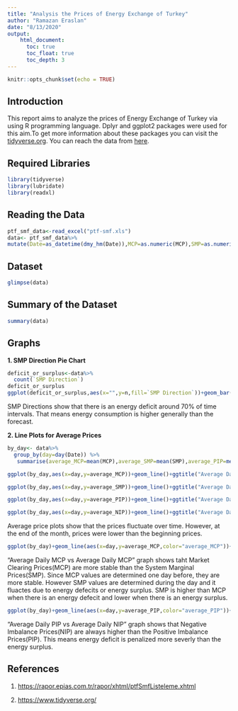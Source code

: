 ```yaml
---
title: "Analysis the Prices of Energy Exchange of Turkey"
author: "Ramazan Eraslan"
date: "8/13/2020"
output: 
    html_document:
      toc: true
      toc_float: true
      toc_depth: 3
---
```


```r
knitr::opts_chunk$set(echo = TRUE)
```
## Introduction
This report aims to analyze the prices of Energy Exchange of Turkey via using R programming language. Dplyr and ggplot2 packages were used for this aim.To get more information about these packages you can visit the [tidyverse.org](https://www.tidyverse.org/). You can reach the data from [here](https://rapor.epias.com.tr/rapor/xhtml/ptfSmfListeleme.xhtml).

## Required Libraries
```r
library(tidyverse)
library(lubridate)
library(readxl)

```
## Reading the Data
```r
ptf_smf_data<-read_excel("ptf-smf.xls")
data<- ptf_smf_data%>%
mutate(Date=as_datetime(dmy_hm(Date)),MCP=as.numeric(MCP),SMP=as.numeric(SMP),`Positive Imbalance Price (TL/MWh)`=as.numeric(`Positive Imbalance Price (TL/MWh)`),`Negative Imbalance Price (TL/MWh)`=as.numeric(`Negative Imbalance Price (TL/MWh)`))

```

## Dataset
```r
glimpse(data)
```

## Summary of the Dataset

```r
summary(data)
```



## Graphs

**1. SMP Direction Pie Chart**

```r

deficit_or_surplus<-data%>%
  count(`SMP Direction`)
deficit_or_surplus
ggplot(deficit_or_surplus,aes(x="",y=n,fill=`SMP Direction`))+geom_bar(stat = "identity")+coord_polar("y",start=0)+theme(axis.title.x = element_blank(),axis.title.y = element_blank())+ggtitle("SMP Directions")


```

SMP Directions show that there is an energy deficit around 70% of time intervals. That means energy consumption is higher generally than the forecast. 

**2. Line Plots for Average Prices**


```r
by_day<- data%>%
  group_by(day=day(Date)) %>%
   summarise(average_MCP=mean(MCP),average_SMP=mean(SMP),average_PIP=mean(`Positive Imbalance Price (TL/MWh)`),average_NIP=mean(`Negative Imbalance Price (TL/MWh)`))

ggplot(by_day,aes(x=day,y=average_MCP))+geom_line()+ggtitle("Average Daily Market Clearing Price")

ggplot(by_day,aes(x=day,y=average_SMP))+geom_line()+ggtitle("Average Daily System Marginal Price")

ggplot(by_day,aes(x=day,y=average_PIP))+geom_line()+ggtitle("Average Daily Positive Imbalance Price")

ggplot(by_day,aes(x=day,y=average_NIP))+geom_line()+ggtitle("Average Daily Negative Imbalance Price")
```

Average price plots show that the prices fluctuate over time. However, at the end of the month, prices were lower than the beginning prices.
```r
ggplot(by_day)+geom_line(aes(x=day,y=average_MCP,color="average_MCP"))+geom_line(aes(x=day,y=average_SMP,color="average_SMP"))+labs(x="Day",y="Average MCP and SMP")+ ggtitle("Average Daily MCP vs Average Daily SMP")

```

"Average Daily MCP vs Average Daily MCP" graph shows taht Market Clearing Prices(MCP) are more stable than the System Marginal Prices(SMP). Since MCP values are determined one day before, they are more stable. However SMP values are determined during the day and it fluactes due to energy defecits or energy surplus. SMP is higher than MCP when there is an energy defecit and lower when there is an energy surplus.

```r
ggplot(by_day)+geom_line(aes(x=day,y=average_PIP,color="average_PIP"))+geom_line(aes(x=day,y=average_NIP,color="average_NIP"))+labs(x="Day",y="Average PIP and NIP")+ ggtitle("Average Daily PIP vs Average Daily NIP")
```

"Average Daily PIP vs Average Daily NIP" graph shows that Negative Imbalance Prices(NIP) are always higher than the Positive Imbalance Prices(PIP). This means energy deficit is penalized more severly than the energy surplus.






## References

1. [https://rapor.epias.com.tr/rapor/xhtml/ptfSmfListeleme.xhtml](https://rapor.epias.com.tr/rapor/xhtml/ptfSmfListeleme.xhtml)

2. [https://www.tidyverse.org/](https://www.tidyverse.org/)


